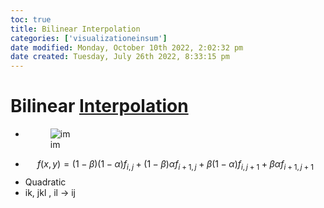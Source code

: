 ```yaml
---
toc: true
title: Bilinear Interpolation
categories: ['visualizationeinsum']
date modified: Monday, October 10th 2022, 2:02:32 pm
date created: Tuesday, July 26th 2022, 8:33:15 pm
---
```


# Bilinear [Interpolation](Interpolation.qmd)
- ![im](images/Pasted%20image%2020220411124724.png)
- $$f(x,y) = (1-\beta)(1-\alpha)f_{i,j}+(1-\beta)\alpha f_{i+1,j} + \beta(1-\alpha)f_{i,j+1}+\beta \alpha f_{i+1,j+1}$$
- Quadratic
- ik, jkl , il -> ij



